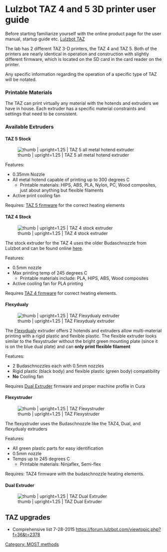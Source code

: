 {{MOST}}

=Lulzbot TAZ 4 and 5 3D printer user guide=

Before starting familiarize yourself with the online product page for the user manual, startup guide etc. [https://www.lulzbot.com/products/lulzbot-taz-5-3d-printer Lulzbot TAZ]


The lab has 2 different TAZ 3-D printers, the TAZ 4 and TAZ 5.  Both of the printers are nearly identical in operation and construction with slightly different firmware, which is located on the SD card in the card reader on the printer.  

Any specific information regarding the operation of a specific type of TAZ will be notated.  

===Printable Materials===
The TAZ can print virtually any material with the hotends and extruders we have in house.  Each extruder has a specific material constraints and settings that need to be consistent.  


===Available Extruders===

====TAZ 5 Stock====
[[File:TAZ5.jpg | thumb | upright=1.25 | TAZ 5 all metal hotend extruder]]

Features:
* 0.35mm Nozzle
* All metal hotend capable of printing up to 300 degrees C
** Printable materials: HIPS, ABS, PLA, Nylon, PC, Wood composites, just about anything but flexible filaments
* Active print cooling fan


Requires: [http://download.lulzbot.com/TAZ/5.0/software/2015Q1/ TAZ 5 firmware] for the correct heating elements

====TAZ 4 Stock====
[[File:TAZ4.jpg | thumb | upright=1.25 | TAZ 4 stock extruder]]

The stock extruder for the TAZ 4 uses the older Budaschnozzle from Lulzbot and can be found online [https://www.lulzbot.com/products/lulzbot-taz-single-extruder-tool-head here].

Features:
* 0.5mm nozzle
* Max printing temp of 245 degrees C
**Printable materials include: PLA, HIPS, ABS, Wood composites
* Active cooling fan for PLA printing

Requires [http://download.lulzbot.com/TAZ/4.0/software/2014Q2/ TAZ 4 firmware] for correct heating elements.

====Flexydualy====
[[File:Flexydualy.jpg | thumb | upright=1.25 | TAZ Flexydualy extruder]]


The [https://www.lulzbot.com/products/lulzbot-taz-flexydually-tool-head Flexydualy] extruder offers 2 hotends and extruders allow multi-material printing with a rigid plastic and flexible plastic.  
The flexible extruder looks similar to the flexystruder without the bright green mounting plate (since it is on the blue dual plate) and can '''only print flexible filament'''

Features: 
* 2 Budaschnozzles each with 0.5mm nozzles
* Rigid plastic (black body) and flexible plastic (green body) compatibility
* '''No''' Cooling fan

Requires [http://devel.lulzbot.com/TAZ/accessories/flexy-dualie/ Dual Extruder] firmware and proper machine profile in Cura

====Flexystruder====
[[File:Flexy taz.jpg | thumb | upright=1.25 | TAZ Flexystruder]]

The flexystruder uses the Budaschnozzle like the TAZ4, Dual, and flexydualy extruders

Features:
* All green plastic parts for easy identification
* 0.5mm nozzle 
* Temps up to 245 degrees C
** Printable materials: Ninjaflex, Semi-flex

Requires: TAZ4 firmware with the budaschnozzle heating elements.

====Dual Extruder====
[[File:Dual taz.jpg | thumb | upright=1.25 | TAZ Dual Extruder]]


==TAZ upgrades==
* Comprehensive list 7-28-2015 https://forum.lulzbot.com/viewtopic.php?f=36&t=2378


[[Category: MOST methods]]